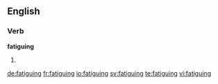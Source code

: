 
==English==

===Verb===
'''fatiguing'''

# {{present participle of|fatigue}}

[[de:fatiguing]]
[[fr:fatiguing]]
[[io:fatiguing]]
[[sv:fatiguing]]
[[te:fatiguing]]
[[vi:fatiguing]]